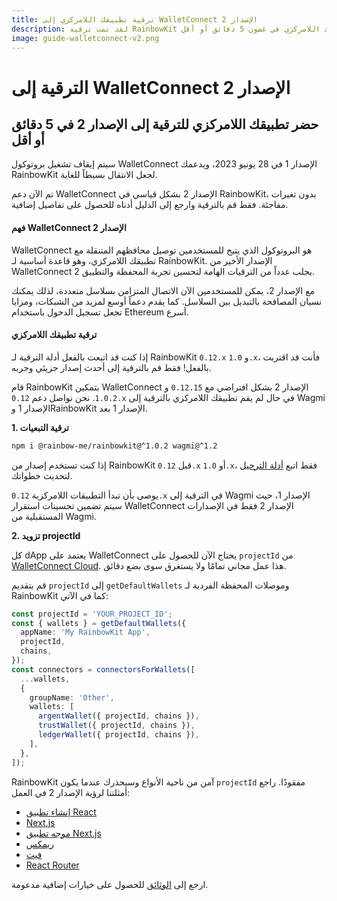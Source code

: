 ```yaml
---
title: ترقية تطبيقك اللامركزي إلى WalletConnect الإصدار 2
description: لقد تمت ترقية RainbowKit إلى الإصدار 2، ويمكنك تحضير تطبيقك اللامركزي في غضون 5 دقائق أو أقل
image: guide-walletconnect-v2.png
---
```


# الترقية إلى WalletConnect الإصدار 2

## حضر تطبيقك اللامركزي للترقية إلى الإصدار 2 في 5 دقائق أو أقل

سيتم إيقاف تشغيل بروتوكول WalletConnect الإصدار 1 في 28 يونيو 2023، ويدعمك RainbowKit لجعل الانتقال بسيطاً للغاية.

تم الآن دعم WalletConnect الإصدار 2 بشكل قياسي في RainbowKit، بدون تغيرات مفاجئة. فقط قم بالترقية وارجع إلى الدليل أدناه للحصول على تفاصيل إضافية.

#### فهم WalletConnect الإصدار 2

WalletConnect هو البروتوكول الذي يتيح للمستخدمين توصيل محافظهم المتنقلة مع تطبيقك اللامركزي، وهو قاعدة أساسية لـ RainbowKit. الإصدار الأخير من WalletConnect 2 يجلب عدداً من الترقيات الهامة لتحسين تجربة المحفظة والتطبيق.

مع الإصدار 2، يمكن للمستخدمين الآن الاتصال المتزامن بسلاسل متعددة، لذلك يمكنك نسيان المصافحة بالتبديل بين السلاسل. كما يقدم دعماً أوسع لمزيد من الشبكات، ومزايا تجعل تسجيل الدخول باستخدام Ethereum أسرع.

#### ترقية تطبيقك اللامركزي

إذا كنت قد اتبعت بالفعل أدلة الترقية لـ RainbowKit `0.12.x` و `1.0.x`، فأنت قد اقتربت بالفعل! فقط قم بالترقية إلى أحدث إصدار جزيئي وجربه.

قام RainbowKit بتمكين WalletConnect الإصدار 2 بشكل افتراضي مع `0.12.15` و `1.0.2`. نحن نواصل دعم `0.12.x` في حال لم يقم تطبيقك اللامركزي بالترقية إلى Wagmi الإصدار 1 وRainbowKit الإصدار 1 بعد.

**1. ترقية التبعيات**

```bash
npm i @rainbow-me/rainbowkit@^1.0.2 wagmi@^1.2
```

إذا كنت تستخدم إصدار من RainbowKit قبل `0.12.x` أو `1.0.x`، فقط اتبع [أدلة الترحيل](/docs/migration-guide) لتحديث خطواتك.

يوصى بأن تبدأ التطبيقات اللامركزية `0.12.x` في الترقية إلى Wagmi الإصدار 1، حيث سيتم تضمين تحسينات استقرار WalletConnect الإصدار 2 فقط في الإصدارات المستقبلية من Wagmi.

**2. تزويد projectId**

كل dApp يعتمد على WalletConnect يحتاج الآن للحصول على `projectId` من [WalletConnect Cloud](https://cloud.walletconnect.com/). هذا عمل مجاني تمامًا ولا يستغرق سوى بضع دقائق.

قم بتقديم `projectId` إلى `getDefaultWallets` وموصلات المحفظة الفردية لـ RainbowKit كما في الآتي:

```ts
const projectId = 'YOUR_PROJECT_ID';
const { wallets } = getDefaultWallets({
  appName: 'My RainbowKit App',
  projectId,
  chains,
});
const connectors = connectorsForWallets([
  ...wallets,
  {
    groupName: 'Other',
    wallets: [
      argentWallet({ projectId, chains }),
      trustWallet({ projectId, chains }),
      ledgerWallet({ projectId, chains }),
    ],
  },
]);
```

RainbowKit آمن من ناحية الأنواع وسيحذرك عندما يكون `projectId` مفقودًا. راجع أمثلتنا لرؤية الإصدار 2 في العمل:

- [إنشاء تطبيق React](https://codesandbox.io/p/sandbox/github/rainbow-me/rainbowkit/tree/main/examples/with-create-react-app)
- [Next.js](https://codesandbox.io/p/sandbox/github/rainbow-me/rainbowkit/tree/main/examples/with-next)
- [موجه تطبيق Next.js](https://codesandbox.io/p/sandbox/github/rainbow-me/rainbowkit/tree/main/examples/with-next-app)
- [ريمكس](https://codesandbox.io/p/sandbox/github/rainbow-me/rainbowkit/tree/main/examples/with-remix)
- [فيت](https://codesandbox.io/p/sandbox/github/rainbow-me/rainbowkit/tree/main/examples/with-vite)
- [React Router](https://codesandbox.io/p/sandbox/github/rainbow-me/rainbowkit/tree/main/examples/with-react-router)

ارجع إلى [الوثائق](https://www.rainbowkit.com/docs/custom-wallet-list#walletconnect) للحصول على خيارات إضافية مدعومة.
